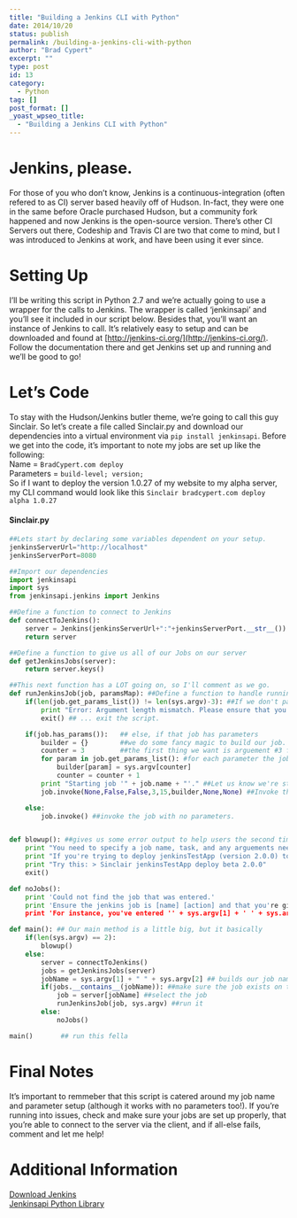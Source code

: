---
title: "Building a Jenkins CLI with Python"
date: 2014/10/20
status: publish
permalink: /building-a-jenkins-cli-with-python
author: "Brad Cypert"
excerpt: ""
type: post
id: 13
category:
  - Python
tag: []
post_format: []
_yoast_wpseo_title:
  - "Building a Jenkins CLI with Python"
---

# Jenkins, please.

For those of you who don’t know, Jenkins is a continuous-integration (often refered to as CI) server based heavily off of Hudson. In-fact, they were one in the same before Oracle purchased Hudson, but a community fork happened and now Jenkins is the open-source version. There’s other CI Servers out there, Codeship and Travis CI are two that come to mind, but I was introduced to Jenkins at work, and have been using it ever since.

# Setting Up

I’ll be writing this script in Python 2.7 and we’re actually going to use a wrapper for the calls to Jenkins. The wrapper is called ‘jenkinsapi’ and you’ll see it included in our script below. Besides that, you’ll want an instance of Jenkins to call. It’s relatively easy to setup and can be downloaded and found at [http://jenkins-ci.org/](http://jenkins-ci.org/). Follow the documentation there and get Jenkins set up and running and we’ll be good to go!

# Let’s Code

To stay with the Hudson/Jenkins butler theme, we’re going to call this guy Sinclair. So let’s create a file called Sinclair.py and download our dependencies into a virtual environment via `pip install jenkinsapi`. Before we get into the code, it’s important to note my jobs are set up like the following:  
Name = `BradCypert.com deploy`  
Parameters = `build-level; version;`  
So if I want to deploy the version 1.0.27 of my website to my alpha server, my CLI command would look like this `Sinclair bradcypert.com deploy alpha 1.0.27`

#### Sinclair.py

```py
##Lets start by declaring some variables dependent on your setup.
jenkinsServerUrl="http://localhost"
jenkinsServerPort=8080

##Import our dependencies
import jenkinsapi
import sys
from jenkinsapi.jenkins import Jenkins

##Define a function to connect to Jenkins
def connectToJenkins():
    server = Jenkins(jenkinsServerUrl+":"+jenkinsServerPort.__str__())
    return server

##Define a function to give us all of our Jobs on our server
def getJenkinsJobs(server):
    return server.keys()

##This next function has a LOT going on, so I'll comment as we go.
def runJenkinsJob(job, paramsMap): ##Define a function to handle running our job
    if(len(job.get_params_list()) != len(sys.argv)-3): ##If we don't pass in enough arguments...
        print "Error: Argument length mismatch. Please ensure that you're supplying enough arguments for the jenkins job."
        exit() ## ... exit the script.

    if(job.has_params()):   ## else, if that job has parameters
        builder = {}        ##we do some fancy magic to build our job.
        counter = 3         ##the first thing we want is arguement #3 from our command line
        for param in job.get_params_list(): #for each parameter the job has, set the command line arguement equal to it.
            builder[param] = sys.argv[counter]
            counter = counter + 1
        print "Starting job '" + job.name + "'." ##Let us know we're starting our job.
        job.invoke(None,False,False,3,15,builder,None,None) ##Invoke the job from our wrapper library.

    else:
        job.invoke() ##invoke the job with no parameters.


def blowup(): ##gives us some error output to help users the second time around.
    print "You need to specify a job name, task, and any arguements needed."
    print "If you're trying to deploy jenkinsTestApp (version 2.0.0) to beta."
    print "Try this: > Sinclair jenkinsTestApp deploy beta 2.0.0"
    exit()

def noJobs():
    print 'Could not find the job that was entered.'
    print 'Ensure the jenkins job is [name] [action] and that you're giving Sinclair the right parameters!'
    print 'For instance, you've entered '' + sys.argv[1] + ' ' + sys.argv[2] + '' for your name and action.'

def main(): ## Our main method is a little big, but it basically
    if(len(sys.argv) == 2):
        blowup()
    else:
        server = connectToJenkins()
        jobs = getJenkinsJobs(server)
        jobName = sys.argv[1] + " " + sys.argv[2] ## builds our job name out of our first 2 arguments.
        if(jobs.__contains__(jobName)): ##make sure the job exists on the server.
            job = server[jobName] ##select the job
            runJenkinsJob(job, sys.argv) ##run it
        else:
            noJobs()

main()       ## run this fella
```

# Final Notes

It’s important to remmeber that this script is catered around my job name and parameter setup (although it works with no parameters too!). If you’re running into issues, check and make sure your jobs are set up properly, that you’re able to connect to the server via the client, and if all-else fails, comment and let me help!

# Additional Information

[Download Jenkins](http://jenkins-ci.org/)  
[Jenkinsapi Python Library](https://pypi.python.org/pypi/jenkinsapi)
